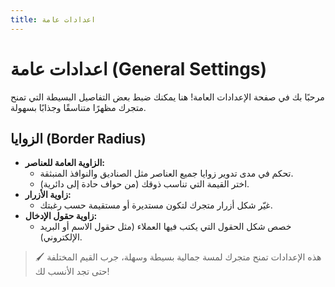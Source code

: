 ```yaml
---
title: اعدادات عامة
---
```


# اعدادات عامة (General Settings)

مرحبًا بك في صفحة الإعدادات العامة! هنا يمكنك ضبط بعض التفاصيل البسيطة التي تمنح متجرك مظهرًا متناسقًا وجذابًا بسهولة.

## الزوايا (Border Radius)

- **الزاوية العامة للعناصر:**
  - تحكم في مدى تدوير زوايا جميع العناصر مثل الصناديق والنوافذ المنبثقة.
  - اختر القيمة التي تناسب ذوقك (من حواف حادة إلى دائرية).
- **زاوية الأزرار:**
  - غيّر شكل أزرار متجرك لتكون مستديرة أو مستقيمة حسب رغبتك.
- **زاوية حقول الإدخال:**
  - خصص شكل الحقول التي يكتب فيها العملاء (مثل حقول الاسم أو البريد الإلكتروني).

> 🖌️ هذه الإعدادات تمنح متجرك لمسة جمالية بسيطة وسهلة، جرب القيم المختلفة حتى تجد الأنسب لك!
